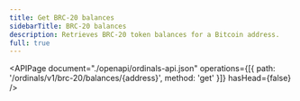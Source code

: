 ```yaml
---
title: Get BRC-20 balances
sidebarTitle: BRC-20 balances
description: Retrieves BRC-20 token balances for a Bitcoin address.
full: true
---
```


<APIPage
  document="./openapi/ordinals-api.json"
  operations={[{ path: '/ordinals/v1/brc-20/balances/{address}', method: 'get' }]}
  hasHead={false}
/>
